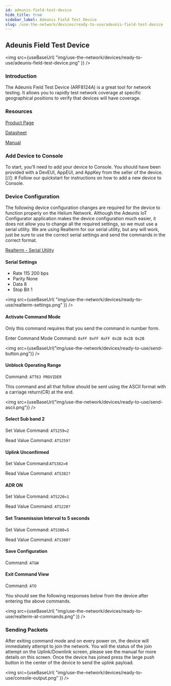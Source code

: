 ```yaml
---
id: adeunis-field-test-device
hide_title: true
sidebar_label: Adeunis Field Test Device
slug: /use-the-network/devices/ready-to-use/adeunis-field-test-device
---
```



## Adeunis Field Test Device

<img
  src={useBaseUrl(
    "img/use-the-network/devices/ready-to-use/adeunis-field-test-device.png"
  )}
/>

### Introduction

The Adeunis Field Test Device \(ARF8124A\) is a great tool for network testing.
It allows you to rapidly test network coverage at specific geographical
positions to verify that devices will have coverage.

### Resources

[Product Page](https://www.adeunis.com/en/produit/ftd-iot-lorawan-network-tester-915-923/)

[Datasheet](https://www.adeunis.com/wp-content/uploads/2020/02/Data_Sheet_FTD_915-923_EN.pdf)

[Manual](https://www.adeunis.com/wp-content/uploads/2019/12/FTD_LoRaWAN_US902-928_UG_GB_V1.0.0.pdf)

### Add Device to Console

To start, you'll need to add your device to Console. You should have been
provided with a DevEUI, AppEUI, and AppKey from the seller of the device.
[//]: # Follow our quickstart for instructions on how to add a new device to
Console.

### Device Configuration

The following device configuration changes are required for the device to
function properly on the Helium Network. Although the Adeunis IoT Configurator
application makes the device configuration much easier, it does not allow you to
change all the required settings, so we must use a serial utility. We are using
Realterm for our serial utility, but any will work, just be sure to use the
correct serial settings and send the commands in the correct format.

[Realterm - Serial Utility](https://sourceforge.net/projects/realterm/)

#### Serial Settings

- Rate 115 200 bps
- Parity None
- Data 8
- Stop Bit 1

<img
  src={useBaseUrl(
    "img/use-the-network/devices/ready-to-use/realterm-settings.png"
  )}
/>

#### Activate Command Mode

Only this command requires that you send the command in number form.

Enter Command Mode Command: `0xFF 0xFF 0xFF 0x2B 0x2B 0x2B`

<img
  src={useBaseUrl("img/use-the-network/devices/ready-to-use/send-button.png")}
/>

#### Unblock Operating Range

Command: `ATT63 PROVIDER`

This command and all that follow should be sent using the ASCII format with a
carriage return\(CR\) at the end.

<img
  src={useBaseUrl("img/use-the-network/devices/ready-to-use/send-ascii.png")}
/>

#### Select Sub band 2

Set Value Command: `ATS259=2`

Read Value Command: `ATS259?`

#### Uplink Unconfirmed

Set Value Command:`ATS382=0`

Read Value Command: `ATS382?`

#### ADR ON

Set Value Command: `ATS220=1`

Read Value Command: `ATS220?`

#### Set Transmission Interval to 5 seconds

Set Value Command: `ATS380=5`

Read Value Command: `ATS380?`

#### Save Configuration

Command: `AT&W`

#### Exit Command View

Command: `ATO`

You should see the following responses below from the device after entering the
above commands.

<img
  src={useBaseUrl(
    "img/use-the-network/devices/ready-to-use/realterm-at-commands.png"
  )}
/>

### Sending Packets

After exiting command mode and on every power on, the device will immediately
attempt to join the network. You will the status of the join attempt on the
Uplink/Downlink screen, please see the manual for more details on this screen.
Once the device has joined press the large push button in the center of the
device to send the uplink payload.

<img
  src={useBaseUrl(
    "img/use-the-network/devices/ready-to-use/console-output.png"
  )}
/>
